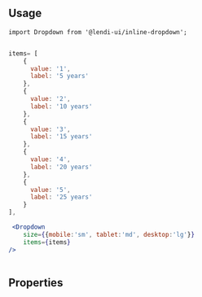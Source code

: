
## Usage

```
import Dropdown from '@lendi-ui/inline-dropdown';
```

```jsx

items= [
    {
      value: '1',
      label: '5 years'
    },
    {
      value: '2',
      label: '10 years'
    },
    {
      value: '3',
      label: '15 years'
    },
    {
      value: '4',
      label: '20 years'
    },
    {
      value: '5',
      label: '25 years'
    }
],

 <Dropdown 
    size={{mobile:'sm', tablet:'md', desktop:'lg'}}
    items={items}
/>
             


```

## Properties

<PropTable>
  <PropTable.Entry name="size" type={'"lg" | "md" | "sm"'} defaultValue="md" description="the inline-dropdown size"/>
  <PropTable.Entry name="items*" type="[{value: string, label: string}]" description="an object array with 'value' and 'label' that display in this component"/>
</PropTable>
